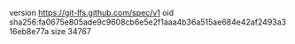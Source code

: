 version https://git-lfs.github.com/spec/v1
oid sha256:fa0675e805ade9c9608cb6e5e2f1aaa4b36a515ae684e42af2493a316eb8e77a
size 34767
